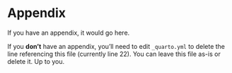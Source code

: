 # Appendix {.unnumbered}

If you have an appendix, it would go here.

If you **don't** have an appendix, you'll need to edit `_quarto.yml` to delete 
the line referencing this file (currently line 22). You can leave this file 
as-is or delete it. Up to you.